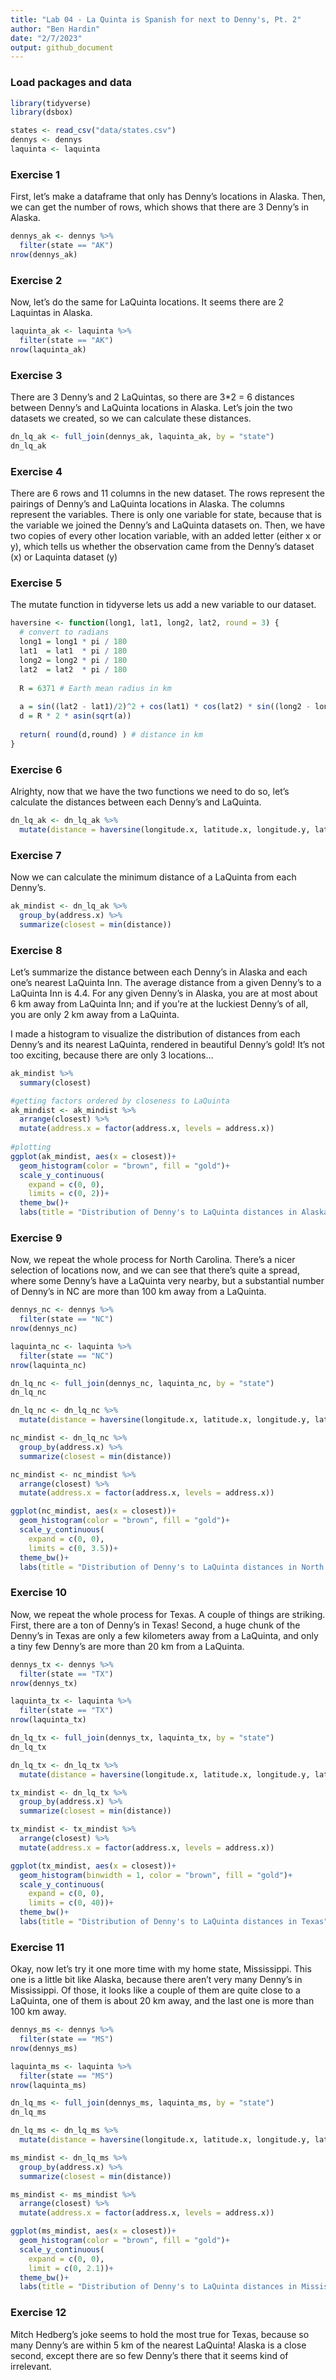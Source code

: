 ```yaml
---
title: "Lab 04 - La Quinta is Spanish for next to Denny's, Pt. 2"
author: "Ben Hardin"
date: "2/7/2023"
output: github_document
---
```


### Load packages and data

```r
library(tidyverse) 
library(dsbox) 
```

```r
states <- read_csv("data/states.csv")
dennys <- dennys
laquinta <- laquinta
```

### Exercise 1

First, let's make a dataframe that only has Denny's locations in Alaska. Then, we can get the number of rows, which shows that there are 3 Denny's in Alaska.

```r
dennys_ak <- dennys %>%
  filter(state == "AK")
nrow(dennys_ak)
```

### Exercise 2

Now, let's do the same for LaQuinta locations. It seems there are 2 Laquintas in Alaska.

```r
laquinta_ak <- laquinta %>%
  filter(state == "AK")
nrow(laquinta_ak)
```

### Exercise 3

There are 3 Denny's and 2 LaQuintas, so there are 3*2 = 6 distances between Denny's and LaQuinta locations in Alaska. Let's join the two datasets we created, so we can calculate these distances.

```r
dn_lq_ak <- full_join(dennys_ak, laquinta_ak, by = "state")
dn_lq_ak
```

### Exercise 4

There are 6 rows and 11 columns in the new dataset. The rows represent the pairings of Denny's and LaQuinta locations in Alaska. The columns represent the variables. There is only one variable for state, because that is the variable we joined the Denny's and LaQuinta datasets on. Then, we have two copies of every other location variable, with an added letter (either x or y), which tells us whether the observation came from the Denny's dataset (x) or Laquinta dataset (y)

### Exercise 5

The mutate function in tidyverse lets us add a new variable to our dataset.

```r
haversine <- function(long1, lat1, long2, lat2, round = 3) {
  # convert to radians
  long1 = long1 * pi / 180
  lat1  = lat1  * pi / 180
  long2 = long2 * pi / 180
  lat2  = lat2  * pi / 180
  
  R = 6371 # Earth mean radius in km
  
  a = sin((lat2 - lat1)/2)^2 + cos(lat1) * cos(lat2) * sin((long2 - long1)/2)^2
  d = R * 2 * asin(sqrt(a))
  
  return( round(d,round) ) # distance in km
}
```

### Exercise 6

Alrighty, now that we have the two functions we need to do so, let's calculate the distances between each Denny's and LaQuinta.

```r
dn_lq_ak <- dn_lq_ak %>%
  mutate(distance = haversine(longitude.x, latitude.x, longitude.y, latitude.y))
```

### Exercise 7

Now we can calculate the minimum distance of a LaQuinta from each Denny's. 

```r
ak_mindist <- dn_lq_ak %>%
  group_by(address.x) %>%
  summarize(closest = min(distance))
```

### Exercise 8

Let's summarize the distance between each Denny's in Alaska and each one's nearest LaQuinta Inn. The average distance from a given Denny's to a LaQuinta Inn is 4.4. For any given Denny's in Alaska, you are at most about 6 km away from LaQuinta Inn; and if you're at the luckiest Denny's of all, you are only 2 km away from a LaQuinta. 

I made a histogram to visualize the distribution of distances from each Denny's and its nearest LaQuinta, rendered in beautiful Denny's gold! It's not too exciting, because there are only 3 locations...

```r
ak_mindist %>%
  summary(closest)

#getting factors ordered by closeness to LaQuinta
ak_mindist <- ak_mindist %>%
  arrange(closest) %>%
  mutate(address.x = factor(address.x, levels = address.x))
  
#plotting
ggplot(ak_mindist, aes(x = closest))+
  geom_histogram(color = "brown", fill = "gold")+
  scale_y_continuous(
    expand = c(0, 0),
    limits = c(0, 2))+
  theme_bw()+
  labs(title = "Distribution of Denny's to LaQuinta distances in Alaska", y = "Count", x = "Distance between each Denny's and it's the nearest LaQuinta (km)")
```

### Exercise 9

Now, we repeat the whole process for North Carolina. There's a nicer selection of locations now, and we can see that there's quite a spread, where some Denny's have a LaQuinta very nearby, but a substantial number of Denny's in NC are more than 100 km away from a LaQuinta.

```r
dennys_nc <- dennys %>%
  filter(state == "NC")
nrow(dennys_nc)
```

```r
laquinta_nc <- laquinta %>%
  filter(state == "NC")
nrow(laquinta_nc)
```

```r
dn_lq_nc <- full_join(dennys_nc, laquinta_nc, by = "state")
dn_lq_nc
```


```r
dn_lq_nc <- dn_lq_nc %>%
  mutate(distance = haversine(longitude.x, latitude.x, longitude.y, latitude.y))
```


```r
nc_mindist <- dn_lq_nc %>%
  group_by(address.x) %>%
  summarize(closest = min(distance))
```


```r
nc_mindist <- nc_mindist %>%
  arrange(closest) %>%
  mutate(address.x = factor(address.x, levels = address.x))

ggplot(nc_mindist, aes(x = closest))+
  geom_histogram(color = "brown", fill = "gold")+
  scale_y_continuous(
    expand = c(0, 0),
    limits = c(0, 3.5))+
  theme_bw()+
  labs(title = "Distribution of Denny's to LaQuinta distances in North Carolina", y = "Count", x = "Distance between each Denny's and it's the nearest LaQuinta (km)")
```

### Exercise 10

Now, we repeat the whole process for Texas. A couple of things are striking. First, there are a ton of Denny's in Texas! Second, a huge chunk of the Denny's in Texas are only a few kilometers away from a LaQuinta, and only a tiny few Denny's are more than 20 km from a LaQuinta.

```r
dennys_tx <- dennys %>%
  filter(state == "TX")
nrow(dennys_tx)
```

```r
laquinta_tx <- laquinta %>%
  filter(state == "TX")
nrow(laquinta_tx)
```

```r
dn_lq_tx <- full_join(dennys_tx, laquinta_tx, by = "state")
dn_lq_tx
```


```r
dn_lq_tx <- dn_lq_tx %>%
  mutate(distance = haversine(longitude.x, latitude.x, longitude.y, latitude.y))
```


```r
tx_mindist <- dn_lq_tx %>%
  group_by(address.x) %>%
  summarize(closest = min(distance))
```


```r
tx_mindist <- tx_mindist %>%
  arrange(closest) %>%
  mutate(address.x = factor(address.x, levels = address.x))

ggplot(tx_mindist, aes(x = closest))+
  geom_histogram(binwidth = 1, color = "brown", fill = "gold")+
  scale_y_continuous(
    expand = c(0, 0),
    limits = c(0, 40))+
  theme_bw()+
  labs(title = "Distribution of Denny's to LaQuinta distances in Texas", y = "Count", x = "Distance between each Denny's and it's the nearest LaQuinta (km)")
```

### Exercise 11

Okay, now let's try it one more time with my home state, Mississippi. This one is a little bit like Alaska, because there aren't very many Denny's in Mississippi. Of those, it looks like a couple of them are quite close to a LaQuinta, one of them is about 20 km away, and the last one is more than 100 km away.

```r
dennys_ms <- dennys %>%
  filter(state == "MS")
nrow(dennys_ms)
```

```r
laquinta_ms <- laquinta %>%
  filter(state == "MS")
nrow(laquinta_ms)
```

```r
dn_lq_ms <- full_join(dennys_ms, laquinta_ms, by = "state")
dn_lq_ms
```


```r
dn_lq_ms <- dn_lq_ms %>%
  mutate(distance = haversine(longitude.x, latitude.x, longitude.y, latitude.y))
```


```r
ms_mindist <- dn_lq_ms %>%
  group_by(address.x) %>%
  summarize(closest = min(distance))
```


```r
ms_mindist <- ms_mindist %>%
  arrange(closest) %>%
  mutate(address.x = factor(address.x, levels = address.x))

ggplot(ms_mindist, aes(x = closest))+
  geom_histogram(color = "brown", fill = "gold")+
  scale_y_continuous(
    expand = c(0, 0),
    limit = c(0, 2.1))+
  theme_bw()+
  labs(title = "Distribution of Denny's to LaQuinta distances in Mississippi", y = "Count", x = "Distance between each Denny's and it's the nearest LaQuinta")
```

### Exercise 12

Mitch Hedberg's joke seems to hold the most true for Texas, because so many Denny's are within 5 km of the nearest LaQuinta! Alaska is a close second, except there are so few Denny's there that it seems kind of irrelevant.